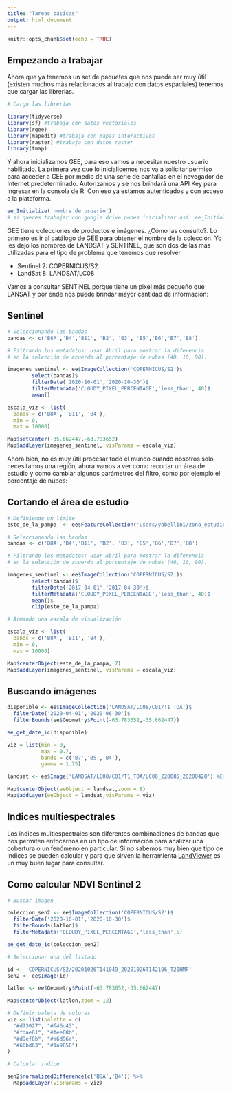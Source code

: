 ```yaml
---
title: "Tareas básicas"
output: html_document
---
```


```r
knitr::opts_chunk$set(echo = TRUE)
```

## Empezando a trabajar

Ahora que ya tenemos un set de paquetes que nos puede ser muy útil (existen muchos más relacionados al trabajo con datos espaciales) tenemos que cargar las librerias.


```r
# Cargo las librerías

library(tidyverse)
library(sf) #trabaja con datos vectoriales
library(rgee)
library(mapedit) #trabaja con mapas interactivos
library(raster) #trabaja con datos raster
library(tmap)

```

Y ahora inicializamos GEE, para eso vamos a necesitar nuestro usuario habilitado.  La primera vez que lo inicialicemos nos va a solicitar permiso para acceder a GEE por medio de una serie de pantallas en el nevegador de Internet predeterminado.  Autorizamos y se nos brindará una API Key para ingresar en la consola de R. Con eso ya estamos autenticados y con acceso a la plataforma.

```r
ee_Initialize('nombre de usuario')
# si queres trabajar con google drive podes inicializar así: ee_Initialize('nombre de usuario', drive = TRUE)
```

GEE tiene colecciones de productos e imágenes.  ¿Cómo las consulto?. Lo primero es ir al catálogo de GEE para obtener el nombre de la colección.  Yo les dejo los nombres de LANDSAT y SENTINEL, que son dos de las mas utilizadas para el tipo de problema que tenemos que resolver.

* Sentinel 2: COPERNICUS/S2
* LandSat 8: LANDSAT/LC08

Vamos a consultar SENTINEL porque tiene un pixel más pequeño que LANSAT y por ende nos puede brindar mayor cantidad de información: 


## Sentinel

```r
# Seleccionando las bandas
bandas <- c('B8A','B4','B11', 'B2', 'B3', 'B5','B6','B7','B8')

# Filtrando los metadatos: usar Abril para mostrar la diferencia 
# en la selección de acuerdo al porcentaje de nubes (40, 10, 90).

imagenes_sentinel <- ee$ImageCollection('COPERNICUS/S2')$
        select(bandas)$
        filterDate('2020-10-01','2020-10-30')$
        filterMetadata('CLOUDY_PIXEL_PERCENTAGE','less_than', 40)$
        mean()

escala_viz <- list(
  bands = c('B8A', 'B11', 'B4'),
  min = 0,
  max = 10000)

Map$setCenter(-35.662447,-63.783652)
Map$addLayer(imagenes_sentinel, visParams = escala_viz)
```

Ahora bien, no es muy útil procesar todo el mundo cuando nosotros solo necesitamos una región, ahora vamos a ver como recortar un área de estudio y como cambiar algunos parámetros del filtro, como por ejemplo el porcentaje de nubes:

## Cortando el área de estudio

```r
# Definiendo un limite
este_de_la_pampa  <- ee$FeatureCollection('users/yabellini/zona_estudio')

# Seleccionando las bandas
bandas <- c('B8A','B4','B11', 'B2', 'B3', 'B5','B6','B7','B8')

# Filtrando los metadatos: usar Abril para mostrar la diferencia 
# en la selección de acuerdo al porcentaje de nubes (40, 10, 90).

imagenes_sentinel <- ee$ImageCollection('COPERNICUS/S2')$
        select(bandas)$
        filterDate('2017-04-01','2017-04-30')$
        filterMetadata('CLOUDY_PIXEL_PERCENTAGE','less_than', 40)$
        mean()$
        clip(este_de_la_pampa)

# Armando una escala de visualización

escala_viz <- list(
  bands = c('B8A', 'B11', 'B4'),
  min = 0,
  max = 10000)

Map$centerObject(este_de_la_pampa, 7)
Map$addLayer(imagenes_sentinel, visParams = escala_viz)

```

## Buscando imágenes

```r

disponible <- ee$ImageCollection('LANDSAT/LC08/C01/T1_TOA')$
  filterDate('2020-04-01','2020-06-30')$
  filterBounds(ee$Geometry$Point(-63.783652,-35.662447))

ee_get_date_ic(disponible)

viz = list(min = 0,
           max = 0.7,
           bands = c('B7','B5','B4'),
           gamma = 1.75)

landsat <- ee$Image('LANDSAT/LC08/C01/T1_TOA/LC08_228085_20200428') #Este ID lo saqué del listado anterior

Map$centerObject(eeObject = landsat,zoom = 8)
Map$addLayer(eeObject = landsat,visParams = viz)

```

## Indices multiespectrales

Los indices multiespectrales son diferentes combinaciones de bandas que nos permiten enfocarnos en un tipo de información para analizar una cobertura o un fenómeno en particular.  Si no sabemos muy bien que tipo de indices se pueden calcular y para que sirven la herramienta [LandViewer](https://eos.com/landviewer/) es un muy buen lugar para consultar.

## Como calcular NDVI Sentinel 2

```r
# Buscar imagen

coleccion_sen2 <- ee$ImageCollection('COPERNICUS/S2')$
  filterDate('2020-10-01','2020-10-30')$
  filterBounds(latlon)$
  filterMetadata('CLOUDY_PIXEL_PERCENTAGE','less_than',5)

ee_get_date_ic(coleccion_sen2)

# Seleccionar una del listado

id <- 'COPERNICUS/S2/20201026T141049_20201026T142106_T20HMF'
sen2 <- ee$Image(id)

latlon <- ee$Geometry$Point(-63.783652,-35.662447)

Map$centerObject(latlon,zoom = 12)

# Definir paleta de colores
viz <- list(palette = c(
  "#d73027", "#f46d43", 
  "#fdae61", "#fee08b",
  "#d9ef8b", "#a6d96a",
  "#66bd63", "#1a9850")
)

# Calcular indice

sen2$normalizedDifference(c('B8A','B4')) %>% 
  Map$addLayer(visParams = viz)
```
